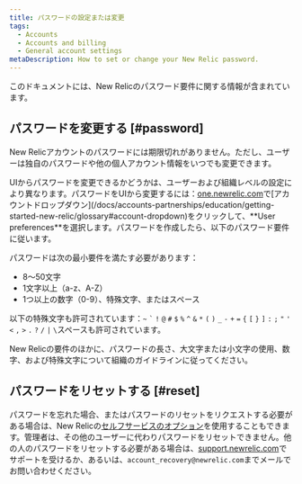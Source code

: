 ```yaml
---
title: パスワードの設定または変更
tags:
  - Accounts
  - Accounts and billing
  - General account settings
metaDescription: How to set or change your New Relic password.
---
```


このドキュメントには、New Relicのパスワード要件に関する情報が含まれています。

## パスワードを変更する [#password]

New Relicアカウントのパスワードには期限切れがありません。ただし、ユーザーは独自のパスワードや他の個人アカウント情報をいつでも変更できます。

UIからパスワードを変更できるかどうかは、ユーザーおよび組織レベルの設定により異なります。パスワードをUIから変更するには：[one.newrelic.com](https://one.newrelic.com,)で[アカウントドロップダウン](/docs/accounts-partnerships/education/getting-started-new-relic/glossary#account-dropdown)をクリックして、**User preferences**を選択します。パスワードを作成したら、以下のパスワード要件に従います。

パスワードは次の最小要件を満たす必要があります：

* 8～50文字
* 1文字以上（a-z、A-Z）
* 1つ以上の数字（0-9）、特殊文字、またはスペース

以下の特殊文字も許可されています：`~` `` ` `` `!` `@` `#` `$` `%` `^` `&` `*` `(` `)` `_` `-` `+` `=` `{` `[` `}` `]` `:` `;` `"` `'` `<` `,` `>` `.` `?` `/` `|` `\`スペースも許可されています。

<Callout variant="important">
  New Relicの要件のほかに、パスワードの長さ、大文字または小文字の使用、数字、および特殊文字について組織のガイドラインに従ってください。
</Callout>

## パスワードをリセットする [#reset]

パスワードを忘れた場合、またはパスワードのリセットをリクエストする必要がある場合は、New Relicの[セルフサービスのオプション](/docs/accounts-partnerships/accounts/account-setup/troubleshoot-password-email-address-login-problems#forgot-password)を使用することもできます。管理者は、その他のユーザーに代わりパスワードをリセットできません。他の人のパスワードをリセットする必要がある場合は、[support.newrelic.com](https://support.newrelic.com)でサポートを受けるか、あるいは、`account_recovery@newrelic.com`までメールでお問い合わせください。